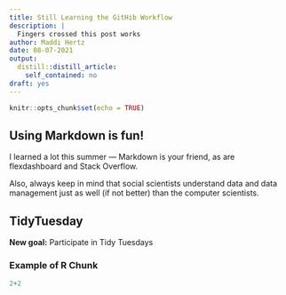 ```yaml
---
title: Still Learning the GitHib Workflow
description: |
  Fingers crossed this post works
author: Maddi Hertz
date: 08-07-2021
output:
  distill::distill_article:
    self_contained: no
draft: yes
---
```



```r
knitr::opts_chunk$set(echo = TRUE)
```

## Using Markdown is fun!

I learned a lot this summer --- Markdown is your friend, as are flexdashboard and Stack Overflow. 

Also, always keep in mind that social scientists understand data and data management just as well (if not better) than the computer scientists. 

## TidyTuesday

__New goal:__ Participate in Tidy Tuesdays

### Example of R Chunk

```r
2+2
```



